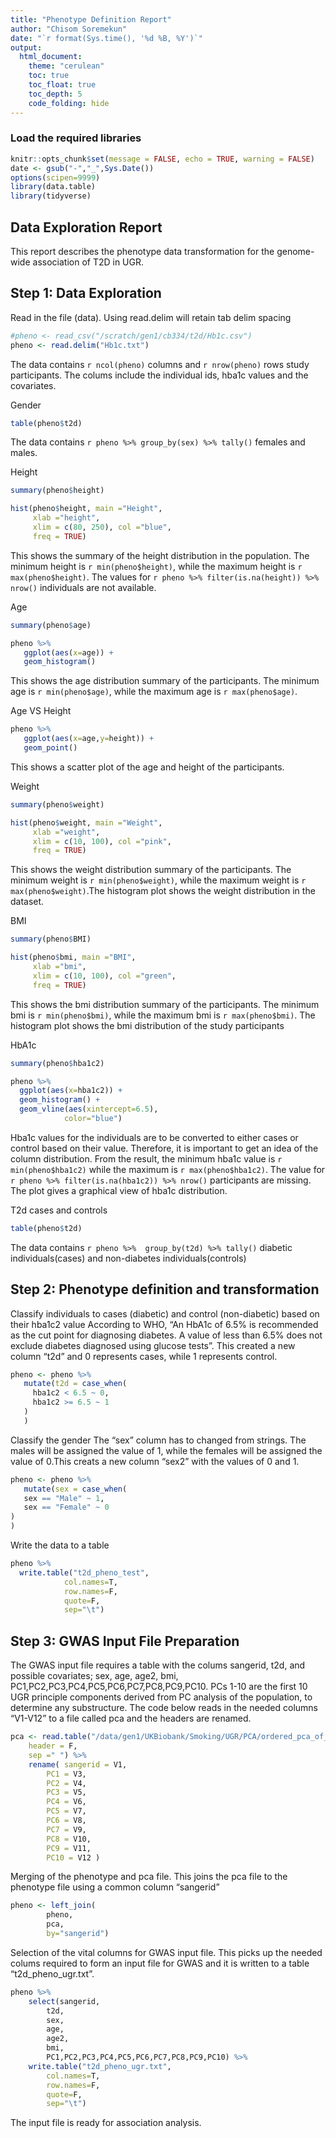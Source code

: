 ```yaml
---
title: "Phenotype Definition Report"
author: "Chisom Soremekun"
date: "`r format(Sys.time(), '%d %B, %Y')`"
output: 
  html_document:
    theme: "cerulean"
    toc: true
    toc_float: true
    toc_depth: 5
    code_folding: hide
---
```



### Load the required libraries
```r
knitr::opts_chunk$set(message = FALSE, echo = TRUE, warning = FALSE)
date <- gsub("-","_",Sys.Date())
options(scipen=9999)
library(data.table)
library(tidyverse)
```


## Data Exploration Report
This report describes the phenotype data transformation for the genome-wide association of T2D in UGR.  

## Step 1: Data Exploration 

Read in the file (data). 
Using read.delim will retain tab delim spacing

```r
#pheno <- read_csv("/scratch/gen1/cb334/t2d/Hb1c.csv")
pheno <- read.delim("Hb1c.txt")
```

The data contains `r ncol(pheno)` columns and `r nrow(pheno)` rows study participants. The colums include the individual ids, hba1c values and the covariates.


Gender

```r
table(pheno$t2d)
```

The data contains `r pheno %>% group_by(sex) %>% tally()` females and males.


Height

```r
summary(pheno$height)

hist(pheno$height, main ="Height",
     xlab ="height",
     xlim = c(80, 250), col ="blue",
     freq = TRUE)
```
This shows the summary of the height distribution in the population. The minimum height is `r min(pheno$height)`, while the maximum height is `r max(pheno$height)`. The values for `r pheno %>% filter(is.na(height)) %>% nrow()` individuals are not available.


Age

```r
summary(pheno$age)

pheno %>%
   ggplot(aes(x=age)) +
   geom_histogram()
```

This shows the age distribution summary of the participants. The minimum age is `r min(pheno$age)`, while the maximum age is `r max(pheno$age)`.


Age VS Height

```r
pheno %>% 
   ggplot(aes(x=age,y=height)) +
   geom_point()
```
This shows a scatter plot of the age and height of the participants.


Weight

```r
summary(pheno$weight)

hist(pheno$weight, main ="Weight",
     xlab ="weight",
     xlim = c(10, 100), col ="pink",
     freq = TRUE)
```

This shows the weight distribution summary of the participants. The minimum weight is `r min(pheno$weight)`, while the maximum weight is `r max(pheno$weight)`.The histogram plot shows the weight distribution in the dataset. 


BMI

```r
summary(pheno$BMI)

hist(pheno$bmi, main ="BMI",
     xlab ="bmi",
     xlim = c(10, 100), col ="green",
     freq = TRUE)
```

This shows the bmi distribution summary of the participants. The minimum bmi is `r min(pheno$bmi)`, while the maximum bmi is `r max(pheno$bmi)`. The histogram plot shows the bmi distribution of the study participants


HbA1c

```r
summary(pheno$hba1c2)

pheno %>%
  ggplot(aes(x=hba1c2)) +
  geom_histogram() +
  geom_vline(aes(xintercept=6.5),
            color="blue")
```

Hba1c values for the individuals are to be converted to either cases or control based on their value. Therefore, it is important to get an idea of the column distribution. From the result, the minimum hba1c value is `r min(pheno$hba1c2)` while the maximum is `r max(pheno$hba1c2)`. The value for `r pheno %>% filter(is.na(hba1c2)) %>% nrow()` participants are missing.
The plot gives a graphical view of hba1c distribution.


T2d cases and controls

```r
table(pheno$t2d)
```
The data contains `r pheno %>%  group_by(t2d) %>% tally()` diabetic individuals(cases) and non-diabetes individuals(controls)



## Step 2: Phenotype definition and transformation

Classify individuals to cases (diabetic) and control (non-diabetic) based on their hba1c2 value
According to WHO, “An HbA1c of 6.5% is recommended as the cut point for diagnosing diabetes. A value of less than 6.5% does not exclude diabetes diagnosed using glucose tests”. This created a new column "t2d" and 0 represents cases, while 1 represents control.

```r
pheno <- pheno %>%
   mutate(t2d = case_when(
     hba1c2 < 6.5 ~ 0,
     hba1c2 >= 6.5 ~ 1
   )
   )
```

Classify the gender
The "sex" column has to changed from strings. The males will be assigned the value of 1, while the females will be assigned the value of 0.This creats a new column "sex2" with the values of 0 and 1.

```r
pheno <- pheno %>%
   mutate(sex = case_when(
   sex == "Male" ~ 1,
   sex == "Female" ~ 0
)
)
```

Write the data to a table

```r
pheno %>%
  write.table("t2d_pheno_test",
            col.names=T,
            row.names=F,
            quote=F,
            sep="\t")
```


## Step 3: GWAS Input File Preparation

The GWAS input file requires a table with the colums sangerid, t2d, and possible covariates; sex, age, age2, bmi, PC1,PC2,PC3,PC4,PC5,PC6,PC7,PC8,PC9,PC10. PCs 1-10 are the first 10 UGR principle components derived from PC analysis of the population, to determine any substructure.
The code below reads in the needed columns "V1-V12" to a file called pca and the headers are renamed.

```r
pca <- read.table("/data/gen1/UKBiobank/Smoking/UGR/PCA/ordered_pca_of_Pruned_indel_excluded_merged_chromALLtpedToPlink_Prunning2.eigenvec",
	header = F,
	sep =" ") %>%
	rename( sangerid = V1,
		PC1 = V3,
		PC2 = V4,
		PC3 = V5,
		PC4 = V6,
		PC5 = V7,
		PC6 = V8,
		PC7 = V9,
		PC8 = V10,
		PC9 = V11,
		PC10 = V12 )
```


Merging of the phenotype and pca file.
This joins the pca file to the phenotype file using a common column "sangerid"

```r
pheno <- left_join(
		pheno,
		pca,
		by="sangerid")
```


Selection of the vital columns for GWAS input file.
This picks up the needed colums required to form an input file for GWAS and it is written to a table "t2d_pheno_ugr.txt".

```r
pheno %>% 
	select(sangerid,
		t2d,
		sex,
		age,
		age2,
		bmi,
		PC1,PC2,PC3,PC4,PC5,PC6,PC7,PC8,PC9,PC10) %>%
	write.table("t2d_pheno_ugr.txt",
		col.names=T,
		row.names=F,
		quote=F,
		sep="\t")
```

The input file is ready for association analysis.